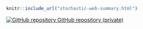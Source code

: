 
```r
knitr::include_url("stochastic-web-summary.html")
```

<!-- Supplemental information: [html]() -->

<!-- Preprint: [download]() -->

<p>
  <a href="https://github.com/CEIDatUGA/ncov-parameters">
    <img src="images/GitHub-Mark-32px.png" alt="GitHub repository"/>
    GitHub repository (private)
  </a>
</p>
